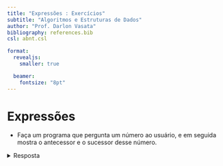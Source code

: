 ```yaml
---
title: "Expressões : Exercícios"
subtitle: "Algoritmos e Estruturas de Dados"
author: "Prof. Darlon Vasata"
bibliography: references.bib
csl: abnt.csl

format:
  revealjs:
    smaller: true

  beamer:
    fontsize: "8pt"
---
```


# Expressões

- Faça um programa que pergunta um número ao usuário, e em seguida mostra o antecessor e o sucessor desse número.  

<details>
  <summary>Resposta</summary>

::: {.content-visible when-profile="pseudocodigo"}

  ```c
inicio;
//variaveis
inteiro valor;
inteiro antecessor, sucessor;

//entrada
escreva("Digite um número: ");
leia(valor);

//processamento
antecessor = valor -1;
sucessor   = valor +1

//saida
escreva("O antecessor de ", valor, " é: ", antecessor);
escreva("O sucessor de ", valor, " é:", sucessor);

fim;
  ```

:::

::: {.content-visible when-profile="java"}

  ```c
//Variáveis
int valor;
int antecessor, sucessor;
Scanner entrada;

//Entrada
System.out.println("Digite um número: ");
entrada = new Scanner(System.in);
valor = entrada.nextInt();
entrada.close();

//Processamento
antecessor = valor -1;
sucessor = valor +1;

//Saída
System.out.printf("O antecessor de %d é %d\n", valor, antecessor);
System.out.printf("O sucessor de %d é %d\n", valor, sucessor);
  ```

:::

::: {.content-visible when-profile="python"}

  ```python
#Entrada
print('Digite um número')
valor = input()
valor = int(valor)

#Processamento
antecessor = valor -1
sucessor = valor +1

#Saída
print(f'O antecessor de {valor} é {antecessor}', )
print(f'O sucessor de {valor} é {sucessor}', )
  ```

:::

1. Faça um programa que pergunta o nome do usuário, e em seguida mostra a frase "Boa tarde" seguida do nome do usuário.  

1. Pergunte um número ao usuário, e mostre o valor desse número ao cubo.  

1. Pergunte três valores ao usuário, que correspondem às horas, minutos e segundos do horário atual. Calcule quantos segundos se passaram desde 00:00 horas.  
(Adaptado de MENEZES 2019, pg. 72)  

1. Pergunte um número ao usuário, e em seguida mostre a raiz quadrada e a raiz cúbica desse número.  

1. Escreva um programa que pergunte a quantidade de km percorridos por um carro alugado pelo usuário, assim como a quantidade de dias pelos quais o carro foi alugado. Calcule o preço a pagar, sabendo que o carro custa R\$ 60,00 por dia e R\$ 0,15 por km rodado.  
(Fonte: MENEZES 2019, pg. 72)

1. Escreva um programa para ler as dimensões de um retângulo, com o tamanho da base ($b$) e da altura ($h$). Calcule o mostre o perímetro ($p$) e área ($a$) desse retângulo.
$$
p = 2(b+h)\\
a = bh
$$  

1. Pergunte ao usuário o valor do raio ($r$) de um círculo, e em seguida mostre o perímetro ($p$) e a área ($a$) desse círculo.
$$
p = 2\pi r\\
a = \pi r^2
$$

1. Faça  um  algoritmo  que  leia  três  notas ($N_1$, $N_2$ e $N_3$)  de  um  aluno,  calcule  e  escreva  a  média  final  deste  aluno. Considerar que a média ($M$) é ponderada e que o peso das notas é 2, 3 e 5. A equação para o cálculo da média final é: 
$$
M = \frac{N_1 \times 2 + N_2 \times 3 + N_3 \times 5}{2+3+5}
$$  
(Fonte: CARVALHO, 2007)

1. Faça um programa que solicite o preço de uma mercadoria e o percentual de desconto. Exiba o valor do desconto e o preço a pagar.  
(Fonte: MENEZES 2019, pg. 72)
  
1. Faça um programa que calcule o aumento de um salário. Ele deve solicitar o valor do salário e a porcentagem de aumento. Exiba o valor do aumento e do novo salário.  
(Fonte: MENEZES 2019, pg. 72)

1. Peça ao usuário que informe o valor de um boleto, o percentual de juros cobrado e o número de dias em atraso. O programa deve calcular o valor total a ser pago, utilizando a fórmula  
$$
Total = Valor + Valor \times \frac{Juros}{100} \times Dias
$$  
(Adaptado de LOPES, 2011)

1. Considere que houve uma eleição, na qual três candidatos concorreram ($C_a$, $C_b$ e $C_c$). O usuário deve informar quantos votos cada candidato recebeu e quantidade de votos brancos e nulos. O programa deve calcular e mostrar a quantidade total de eleitores, o percentual de votos que cada candidato recebeu, o percentual de votos brancos e o percentual de votos nulos. O cálculo dos percentuais é dado em relação ao total de votos da eleição.  
(Adaptado de LOPES, 2011)

1. O  custo  de  um  carro  novo  ao  consumidor  é  a  soma  do  custo  de  fábrica  com a  porcentagem  do distribuidor e dos impostos (aplicados ao custo de fábrica). Supondo que o percentual do distribuidor seja  de  28%  e  os  impostos  de  45%,  desenvolva  um  algoritmo que receba como entrada o valor do custo  de  fábrica  de  um  carro, e partir de disso calcule e mostre o custo final do carro ao consumidor.  
(Adaptado de CARVALHO, 2007)

1. Uma revendedora de carros usados paga a seus funcionários vendedores um salário fixo por mês, mais  uma  comissão  fixa  de 5% sobre o valor de todos os carros vendidos pelo funcionário. Escreva um algoritmo que receba como entrada o valor total de suas vendas e seu salário fixo, e em seguida calcula e apresenta o salário final do vendedor.  
  (Adaptado de CARVALHO, 2007).

1. Suponha que `A`, `B` e `C` são variáveis de tipo inteiro, com valores iguais a $5$, $10$ e $-8$, respectivamente, e uma variável real `D`, com valor de $1.5$. Quais serão os resultados das expressões aritméticas a seguir?  
<Tabs groupId='language'>
  <TabItem value="pseudocodigo" label="Pseudocódigo" default>

  `2 * A % 3 - C`  
  `(sqrt(-2 * C) / 4)`  
  `((20 / 3) / 3) + pow(2, 8) / 2`  
  `(30 % 4 * pow(3, 3)) * (-1)`  
  `pow(-C, 2) + (D * 10) / A`  
  `sqrt(pow(A, B/A)) + C * D`  

  </TabItem>
  <TabItem value="java" label="Java">

  `2 * A % 3 - C`  
  `Math.sqrt(-2 * C) / 4`  
  `((20 / 3) / 3) + Math.pow(2, 8) / 2`  
  `(30 % 4 * Math.pow(3, 3)) * (-1)`  
  `Math.pow(-C, 2) + (D * 10) / A`  
  `Math.sqrt(Math.pow(A, B/A)) + C * D`  

  </TabItem>
  <TabItem value="python" label="Python">

  `2 * A % 3 - C`  
  `sqrt(-2 * C) / 4`  
  `((20 / 3) / 3) + 2**8 / 2`  
  `(30 % 4 * 3**3) * (-1)`  
  `-C**2 + (D * 10) / A`  
  `sqrt(A**(B/A)) + C * D`  

  </TabItem>

  <TabItem value="c" label="C">

  `2 * A % 3 - C`  
  `sqrt(-2 * C) / 4`  
  `((20.0 / 3) / 3) + 2**8 / 2`  
  `(30 % 4 * 3**3) * (-1)`  
  `pow(-C, 2) + (d * 10) / A`  
  `sqrt(pow(A, B / A)) + C * D`  

  </TabItem>
</Tabs>
1. Sendo P, Q e R variáveis de tipo inteiro, com valores iguais a 2, 3 e 12, respectivamente, e
uma variável real S, com valor de 4.5, quais os valores fornecidos por cada uma das expressões
aritméticas abaixo?
<Tabs groupId='language'>
  <TabItem value="pseudocodigo" label="Pseudocódigo" default>

  `((100 * Q) / P + R)`  
  `S % (P - 1) - Q * R`  
  `(P * R) % 5 - Q / 2`  
  `1 + rad( pot(P, 3) + 3 * R + 5)`  
  `1 + ((R + P) / pot (Q, 2))`  
  `rad(rad(16)) * pot(2, 3)` 

  </TabItem>
  <TabItem value="java" label="Java">

  `((100 * Q) / P + R)`  
  `S % (P - 1) - Q * R`  
  `(P * R) % 5 - Q / 2`  
  `1 + Math.sqrt( Math.pow(P, 3) + 3 * R + 5)`  
  `1 + (int)((R + P) / Math.pow (Q, 2))`  
  `Math.sqrt(Math.sqrt(16)) * Math.pow(2, 3)` 

  </TabItem>
  <TabItem value="python" label="Python">

  `((100 * Q) / P + R)`  
  `S % (P - 1) - Q * R`  
  `(P * R) % 5 - Q / 2`  
  `1 + sqrt( P**3 + 3 * R + 5)`  
  `1 + ((R + P) / Q**2)`  
  `sqrt(sqrt(16)) * 2**3` 

  </TabItem>

  <TabItem value="c" label="C">

  `((100 * Q) / P + R)`  
  `S % (P - 1) - Q * R`  
  `(P * R) % 5 - Q / 2`  
  `1 + sqrt( pow(P, 3) + 3 * R + 5)`  
  `1 + ((R + P) / pow (Q, 2))`  
  `sqrt(sqrt(16)) * pow(2, 3)`  

  </TabItem>
</Tabs>

1. Considere as seguintes atribuições, R = 2, S = 5, T = -1, X = - 3, Y = -1 e Z = 0, resolver as
expressões abaixo:
<Tabs groupId='language'>
  <TabItem value="pseudocodigo" label="Pseudocódigo" default>

  `(R >=5) ou (T > Z) e (X - Y + R > 3 * Z)`  
  `(T + 3 >= 4) e !(3 * R/2 < S * 3)`  
  `(X == 2) ou (Y = 1) e ((Z == 0) ou (R > 3) e (S < 10))`  
  `(R != S) ou !(sqrt(R) < sqrt(X)) e (8327 * X * S * Z == 0)` 

  </TabItem>
  <TabItem value="java" label="Java">

  `(R >=5) || (T > Z) && (X - Y + R > 3 * Z)`  
  `(T + 3 >= 4) && !(3 * R/2 < S * 3)`  
  `(X == 2) || (Y == 1) && ((Z == 0) || (R > 3) && (S < 10))`  
  `(R != S) || !(Math.sqrt(R) < Math.sqrt(X)) && (8327 * X * S * Z == 0)` 

  </TabItem>
  <TabItem value="python" label="Python">

  `(R >=5) or (T > Z) and (X - Y + R > 3 * Z)`  
  `(T + 3 >= 4) and not(3 * R/2 < S * 3)`  
  `(X == 2) or (Y == 1) and ((Z == 0) or (R > 3) and (S < 10))`  
  `(R != S) or not sqrt(R) < sqrt(X) and (8327 * X * S * Z == 0)`  

  </TabItem>

  <TabItem value="c" label="C">

  `(R >=5) || (T > Z) && (X - Y + R > 3 * Z)`  
  `(T + 3 >= 4) && !(3 * R/2 < S * 3)`  
  `(X == 2) || (Y = 1) && ((Z == 0) || (R > 3) && (S < 10))`  
  `(R != S) || !(sqrt(R) < sqrt(X)) && (8327 * X * S * Z == 0)`  

  </TabItem>
</Tabs>

1. Resolva as expressões abaixo, apresentando o resultado final. Considere o valor de `PI` como $3,14$:
<Tabs groupId='language'>
  <TabItem value="pseudocodigo" label="Pseudocódigo" default>

  `(18 / 3 / 2 - 1) * 5 - 4 - (2 + 3 + 5) / 2`  
  `26.0 / 6.0 / 2.0`  
  `7 % 4 - 8 / (3 + 1)`  
  `(5 != 2) ou não(7 > 4) e (4 <= PI)`  
  `((18 / 3) == 5) e sqrt(100) == 11`  
  `(12 >= 5 * 2) e (4 * 5 > 24 / 6)`  
  `(2 >= 5) e não(6 <= 2 * 3) ou (10 != 10)`  

  </TabItem>
  <TabItem value="java" label="Java">

  `(18 / 3 / 2 - 1) * 5 - 4 - (2 + 3 + 5) / 2`  
  `26.0 / 6.0 / 2.0`  
  `7 % 4 - 8 / (3 + 1)`  
  `(5 != 2) || !(7 > 4) && (4 <= PI)`  
  `((18 / 3) == 5) && Math.sqrt(100) == 11`  
  `(12 >= 5 * 2) && (4 * 5 > 24 / 6)`  
  `(2 >= 5) && !(6 <= 2 * 3) || (10 != 10)`  

  </TabItem>
  <TabItem value="python" label="Python">

  `(18 / 3 / 2 - 1) * 5 - 4 - (2 + 3 + 5) / 2`  
  `26.0 / 6.0 / 2.0`  
  `7 % 4 - 8 / (3 + 1)`  
  `(5 != 2) or not(7 > 4) and (4 <= PI)`  
  `((18 / 3) == 5) and sqrt(100) == 11`  
  `(12 >= 5 * 2) and (4 * 5 > 24 / 6)`  
  `(2 >= 5) and not(6 <= 2 * 3) or (10 != 10)`   

  </TabItem>

  <TabItem value="c" label="C">

  `(18 / 3 / 2 - 1) * 5 - 4 - (2 + 3 + 5) / 2`  
  `26.0 / 6.0 / 2.0`  
  `7 % 4 - 8 / (3 + 1)`  
  `(5 != 2) || !(7 > 4) && (4 <= PI)`  
  `((18 / 3) == 5) && sqrt(100) == 11`  
  `(12 >= 5 * 2) && (4 * 5 > 24 / 6)`  
  `(2 >= 5) && !(6 <= 2 * 3) || (10 != 10)`  

  </TabItem>
</Tabs>

1. Resolva as expressões a seguir, quanto a seu valor lógico.
<Tabs groupId='language'>
  <TabItem value="pseudocodigo" label="Pseudocódigo" default>

  `2 * 4 == 24 / 3`  
  `15 % 4 < 19 % 6`  
  `3 * 5 <= pot(3, 2) / 0.5`  
  `2 + 8 % 7 >= 3 * 6 - 15`  

  </TabItem>
  <TabItem value="java" label="Java">

  `2 * 4 == 24 / 3`  
  `15 % 4 < 19 % 6`  
  `3 * 5 <= Math.pow(3, 2) / 0.5`  
  `2 + 8 % 7 >= 3 * 6 - 15`   

  </TabItem>
  <TabItem value="python" label="Python">

  `2 * 4 == 24 / 3`  
  `15 % 4 < 19 % 6`  
  `3 * 5 <= 3**2 / 0.5`  
  `2 + 8 % 7 >= 3 * 6 - 15`   

  </TabItem>

  <TabItem value="c" label="C">

  `2 * 4 == 24 / 3`  
  `15 % 4 < 19 % 6`  
  `3 * 5 <= pow(3, 2) / 0.5`  
  `2 + 8 % 7 >= 3 * 6 - 15`  

  </TabItem>
</Tabs>

1. Resolva as expressões a seguir, quanto a seu valor lógico.
<Tabs groupId='language'>
  <TabItem value="pseudocodigo" label="Pseudocódigo" default>

  `2 < 5 ou 15 / 3 == 5`  
  `falso ou 20 / (18 / 3) != (21 / 3) / 2`  

  </TabItem>
  <TabItem value="java" label="Java">

  `2 < 5 || 15 / 3 == 5`  
  `false || 20.0 / (18.0 / 3) != (21.0 / 3) / 2`  

  </TabItem>
  <TabItem value="python" label="Python">

  `2 < 5 or 15 / 3 == 5`  
  `False or 20 / (18 / 3) != (21 / 3) / 2`   

  </TabItem>

  <TabItem value="c" label="C">

  `2 < 5 || 15 / 3 == 5`  
  `0 || 20.0 / (18.0 / 3) != (21.0 / 3) / 2`  

  </TabItem>
</Tabs>

1. Considerando as variáveis numéricas X, Y e Z, contendo os valores 2, 5 e 9, respectivamente, a
variável literal NOME, contendo o literal "MARIA"; e a variável lógica SIM, contendo o valor
lógico Verdadeiro (V), observar os resultados obtidos das expressões lógicas a seguir.
<Tabs groupId='language'>
  <TabItem value="pseudocodigo" label="Pseudocódigo" default>

  `X + Y > Z e NOME=="MARIA"`  
  `SIM e Y >= X`  
  `não SIM e Z / Y + 1 == X`  
  `NOME=="JORGE" e SIM ou X**2 < Z + 10`  

  </TabItem>
  <TabItem value="java" label="Java">

  `X + Y > Z && NOME=="MARIA"`  
  `SIM || Y >= X`  
  `!SIM && Z / Y + 1 == X`  
  `NOME=="JORGE" && SIM || Math.pow(X, 2) < Z + 10` 

  </TabItem>
  <TabItem value="python" label="Python">

  `X + Y > Z and NOME=="MARIA"`  
  `SIM or Y >= X`  
  `not SIM and Z / Y + 1 == X`  
  `NOME=="JORGE" and SIM or X**2 < Z + 10`  

  </TabItem>

  <TabItem value="c" label="C">

  `X + Y > Z && strcmp(NOME,"MARIA")`  
  `SIM || Y >= X`  
  `!SIM && (int) Z / Y + 1 == X`  
  `strcmp(NOME,"JORGE") && SIM || pow(X, 2) < Z + 10`  

  </TabItem>
</Tabs>

1. Considerando A e C variáveis inteiras, contendo os valores, $1$ e $8$ e, B como uma variável real, com o valor $4.5$ e TESTE variável lógica contendo o valor verdadeiro (V), determinar os resultados obtidos da avaliação das seguintes expressões:
<Tabs groupId='language'>
  <TabItem value="pseudocodigo" label="Pseudocódigo" default>

  `A == 1 e TESTE`  
  `A + C == rad(81) ou TESTE != falso`  
  `não TESTE ou C % 2 == 0.5`  
  `C < 10 ou TESTE`  
  `TESTE e não TESTE`  
  `pot(A, 2) + rad(A + C) == 3 e (A + B > 13)` 

  </TabItem>
  <TabItem value="java" label="Java">

  `A == 1 && TESTE`  
  `A + C == Math.sqrt(81) || TESTE != false`  
  `!TESTE || C % 2 == 0.5`  
  `C < 10 || TESTE`  
  `TESTE && !TESTE`  
  `Math.pow(A, 2) + Math.sqrt(A + C) == 3 && (A + B > 13)`  

  </TabItem>
  <TabItem value="python" label="Python">

  `A == 1 and TESTE`  
  `A + C == sqrt(81) or TESTE != False`  
  `not TESTE or C % 2 == 0.5`  
  `C < 10 or TESTE`  
  `TESTE and not TESTE`  
  `pow(A, 2) + sqrt(A + C) == 3 and (A + B > 13)`  

  </TabItem>

  <TabItem value="c" label="C">

  `A == 1 && TESTE`  
  `A + C == sqrt(81) || TESTE != 0`  
  `!TESTE || C % 2 == 0.5`  
  `C < 10 || TESTE`  
  `TESTE && !TESTE`  
  `pow(A, 2) + sqrt(A + C) == 3 && (A + B > 13)`  

  </TabItem>
</Tabs>

1. Determine os resultados na avaliação das expressões lógicas seguintes, sabendo que A, B, C
contêm, respectivamente, 2, 7, 3.5, e que existe uma variável lógica L cujo valor é F.
<Tabs groupId='language'>
  <TabItem value="pseudocodigo" label="Pseudocódigo" default>

  `B == A * C e (L or verdadeiro)`  
  `B > A ou B == pot(A, A)`  
  `L e B / A >= C ou não(A <=C)`  
  `não L ou verdadeiro e rad(A + B) >= C`  
  `B / A == C ou B / A != C`  
  `L ou pot(B, A) <= C * 10 + A * B`  
  `não verdadeiro ou pot(3, 2) / 3 < 15 - 35 % 7`  
  `não (5 != 10 / 2) or 1 e 2 - 5 > 5 - 2 ou verdadeiro`  
  `pot(2, 4) != 4 + 2 or 2 + 3 * 5 / 3 % 5 > 0`

  </TabItem>
  <TabItem value="java" label="Java">

  `B == A * C && (L || true)`  
  `B > A || B == Math.pow(A, A)`  
  `L && (int) B / A >= C || !(A <=C)`  
  `!L || true && Math.sqrt(A + B) >= C`  
  `B / A == C || B / A != C`  
  `L || Math.pow(B, A) <= C * 10 + A * B`  
  `!true || Math.pow(3, 2) / 3 < 15 - 35 % 7`  
  `!(5 != 10 / 2) || true && 2 - 5 > 5 - 2 || true`  
  `Math.pow(2, 4) != 4 + 2 || 2 + 3 * 5 / 3 % 5 > 0` 

  </TabItem>
  <TabItem value="python" label="Python">

  `B == A * C and (L or True)`  
  `B > A or B == pow(A, A)`  
  `L and B / A >= C or not(A <=C)`  
  `not L or True and sqrt(A + B) >= C`  
  `B / A == C or B / A != C`  
  `L or pow(B, A) <= C * 10 + A * B`  
  `not True or pow(3, 2) / 3 < 15 - 35 % 7`  
  `not (5 != 10 / 2) or True and 2 - 5 > 5 - 2 or True`  
  `pow(2, 4) != 4 + 2 or 2 + 3 * 5 / 3 % 5 > 0` 

  </TabItem>

  <TabItem value="c" label="C">

  `B == A * C && (L || true)`  
  `B > A || B == pow(A, A)`  
  `L && (int) B / A >= C || !(A <=C)`  
  `!L || true && sqrt(A + B) >= C`  
  `B / A == C || B / A != C`  
  `L || pow(B, A) <= C * 10 + A * B`  
  `!true || pow(3, 2) / 3 < 15 - 35 % 7`  
  `!(5 != 10 / 2) || true && 2 - 5 > 5 - 2 || true`  
  `pow(2, 4) != 4 + 2 || 2 + 3 * 5 / 3 % 5 > 0`  

  </TabItem>
</Tabs>

1. Sabendo que A = 5, B = 4, C = 3 e D = 6, informe se as expressões abaixo são verdadeiras ou
falsas.
<Tabs groupId='language'>
  <TabItem value="pseudocodigo" label="Pseudocódigo" default>

  `(A > C) e (C <= D)`  
  `(A + B) > 10 ou (A + B) == (C + D)`  
  `(A - C) == 0 ou não (D >= 99) e (B + 2) == 6`  
  `(A >= C) e (B >= C)` 

  </TabItem>
  <TabItem value="java" label="Java">

  `(A > C) && (C <= D)`  
  `(A + B) > 10 || (A + B) == (C + D)`  
  `(A - C) == 0 || !(D >= 99) && (B + 2) == 6`  
  `(A >= C) && (B >= C)` 

  </TabItem>
  <TabItem value="python" label="Python">

  `(A > C) and (C <= D)`  
  `(A + B) > 10 or (A + B) == (C + D)`  
  `(A - C) == 0 or not (D >= 99) and (B + 2) == 6`  
  `(A >= C) and (B >= C)`  

  </TabItem>

  <TabItem value="c" label="C">

  `(A > C) && (C <= D)`  
  `(A + B) > 10 || (A + B) == (C + D))`  
  `(A - C) == 0 || !(D >= 99) && (B + 2) == 6)`  
  `(A >= C) && (B >= C))`  

  </TabItem>
</Tabs>

1. Sabendo que A = 3, B = 7 e C = 4, informe se as expressões abaixo são verdadeiras ou falsas.
<Tabs groupId='language'>
  <TabItem value="pseudocodigo" label="Pseudocódigo" default>

  `(A + C) > B`  
  `B >= (A + 2)`  
  `C == (B - A)`  
  `(B + A) <= C`  
  `(C + A) > B`  

  </TabItem>
  <TabItem value="java" label="Java">

  `(A + C) > B`  
  `B >= (A + 2)`  
  `C == (B - A)`  
  `(B + A) <= C`  
  `(C + A) > B`  

  </TabItem>
  <TabItem value="python" label="Python">

  `(A + C) > B`  
  `B >= (A + 2)`  
  `C == (B - A)`  
  `(B + A) <= C`  
  `(C + A) > B`  

  </TabItem>

  <TabItem value="c" label="C">

  `(A + C) > B`  
  `B >= (A + 2)`  
  `C == (B - A)`  
  `(B + A) <= C`  
  `(C + A) > B`  

  </TabItem>
</Tabs>


1. Elabore um programa que leia a altura de um andar do prédio e quantos andares o prédio possui. Calcule e mostre a altura do prédio.

1. Desenvolva um programa que leia um valor. Em seguida, deve ser mostrada a parte inteira da raiz quadrada do número lido.

1. Faça um programa que calcule a médio do peso de uma família que possui 5 pessoas.

### Testes de mesa

1. Analise os valores que estão armazenados em cada uma das variáveis, após a execução de cada instrução. Prencha com "?" nos lugares em que o valor da variável não é conhecido.

<Tabs groupId='language'>
  <TabItem value="pseudocodigo" label="Pseudocódigo" default>

```c
```

  </TabItem>
  <TabItem value="java" label="Java">

```javascript
public class Main{
  public static void main () {
                          //  a   |    b   |    c   |    x   |
      float a , b ;       //      |        |        |        | 
      int c , x ;         //      |        |        |        | 
      a = 6.0;            //      |        |        |        | 
      b = a / 2;          //      |        |        |        | 
      c = 11;             //      |        |        |        | 
      x = (int) c / 4;    //      |        |        |        | 
      c = c % 2;          //      |        |        |        | 
      b = 5.4;            //      |        |        |        | 
      c = c + 1;          //      |        |        |        | 
      a = b + 2;          //      |        |        |        | 
  }
}
``` 

  </TabItem>
  <TabItem value="python" label="Python">

```python
if __name__ == "__main__":
                        #  a   |    b   |    c   |    x   |
    a = 6.0             #      |        |        |        | 
    b = a / 2           #      |        |        |        | 
    c = 11              #      |        |        |        | 
    x = int(c/4)        #      |        |        |        | 
    c = c % 2           #      |        |        |        | 
    b = 5.4             #      |        |        |        | 
    c = c + 1           #      |        |        |        | 
    a = b + 2           #      |        |        |        | 

``` 

  </TabItem>

  <TabItem value="c" label="C">

```c
# include < stdio .h > 

int main () {           //   a  |    b   |    c   |    x   |
    float a , b ;       //      |        |        |        | 
    int c , x ;         //      |        |        |        | 
    a = 6.0;            //      |        |        |        | 
    b = a / 2;          //      |        |        |        | 
    c = 11;             //      |        |        |        | 
    x = ( int ) c / 4;  //      |        |        |        | 
    c = c % 2;          //      |        |        |        | 
    b = 5.4;            //      |        |        |        | 
    c = c + 1;          //      |        |        |        | 
    a = b + 2;          //      |        |        |        | 

    return 0;
}
``` 

  </TabItem>
</Tabs>

1. Indique os valores armazenados em cada variável, após executar cada uma das instruções

<Tabs groupId='language'>
  <TabItem value="pseudocodigo" label="Pseudocódigo" default>

```c
```

  </TabItem>
  <TabItem value="java" label="Java">

```javascript
public class Main{
  public static void main () {
                        //   q  |    w   |    r   |    ex  |
    float q, w, r ;     //      |        |        |        | 
    int ex ;            //      |        |        |        | 
    q = 10;             //      |        |        |        | 
    q = 10 + 30;        //      |        |        |        | 
    w = -1;             //      |        |        |        | 
    w = w + q;          //      |        |        |        | 
    q = q % w;          //      |        |        |        | 
    ex = 2 * q / w;     //      |        |        |        | 
    r = 0;              //      |        |        |        | 
    r = r + 1;          //      |        |        |        | 
    r = r + 1;          //      |        |        |        | 

  }
}
``` 

  </TabItem>
  <TabItem value="python" label="Python">

```python
if __name__ == "__main__":
                        #   q  |    w   |    r   |    ex  |
    q = 10;             #      |        |        |        | 
    q = 10 + 30;        #      |        |        |        | 
    w = -1;             #      |        |        |        | 
    w = w + q;          #      |        |        |        | 
    q = q % w;          #      |        |        |        | 
    ex = 2 * q / w;     #      |        |        |        | 
    r = 0;              #      |        |        |        | 
    r = r + 1;          #      |        |        |        | 
    r = r + 1;          #      |        |        |        | 
``` 

  </TabItem>

  <TabItem value="c" label="C">

```c
# include < stdio .h > 

int main () {           //   q  |    w   |    r   |    ex  |
    float q, w, r ;     //      |        |        |        | 
    int ex ;            //      |        |        |        | 
    q = 10;             //      |        |        |        | 
    q = 10 + 30;        //      |        |        |        | 
    w = -1;             //      |        |        |        | 
    w = w + q;          //      |        |        |        | 
    q = q % w;          //      |        |        |        | 
    ex = 2 * q / w;     //      |        |        |        | 
    r = 0;              //      |        |        |        | 
    r = r + 1;          //      |        |        |        | 
    r = r + 1;          //      |        |        |        | 

    return 0;
}
``` 

  </TabItem>
</Tabs>

### Matemática

1. Elabore um programa para calcular o valor de $y$ em uma equação e segundo grau. O usuário deve informar quais são os valores para $a$, $b$, $c$ e $x$. Uma equação de segundo grau é definida pela fórmula:
$$
y = ax^2 + bx + c
$$

1. Desenvolva um programa para calcular as raízes de uma equação de segundo grau. As raízes de uma equação do segundo grau podem ser obtidas por meio da fórmula de [Bháskara](https://pt.wikipedia.org/wiki/Bhaskara_II):
$$
x=\frac{-b\pm\sqrt{b^2-4ac}}{2a}
$$

1. Faça um algoritmo para calcular a distância entre dois pontos $A$ e $B$ em um plano cartesiano. O ponto $A$ possui as coordenadas $(x_1, y_1)$ e o ponto $B$ possui as coordenadas $(x_1, y_2)$. A distância $d$ entre os pontos $A$ e $B$ é dada pela seguinte fórmula:
$$
d = \sqrt{(x_2-x_2)^2+(y_2-y_2)^2}
$$

1. A partir de um ângulo expresso em graus (º) , converta o valor do ângulo de graus para radianos ($rad$). Sabe-se que $\pi\ rad = 180º$ ([Vídeo: Convertendo de graus para radianos](https://www.youtube.com/watch?v=41S62_F5fl8)).

1. Calcule as médias definidas a seguir para os valores reais $a$, $b$, $c$ e $d$, e o inteiro $n=4$ .
  - Média Aritmética:
    $$
    m_a = \frac{a+b+c+d}{n}
    $$
  - Média Harmônica:
    $$
    m_h = \frac{n}{\frac{1}{a}+\frac{1}{b}+\frac{1}{c}+\frac{1}{d}}
    $$
  - Média Geométrica:
    $$
    m_g = \sqrt[n]{a*b*c*d}
    $$
  - Média Quadrática:
    $$
    m_q = \sqrt{\frac{a^2+b^2+c^2+d^2}{n}}
    $$
1. Desenvolva um programa para converter o valor de uma temperatura em graus Celsius ($C$) para graus Fahrenheit ($F$). Para essa conversão, temos a seguinte fórmula:
$$
F = \frac{9}{5}*C + 32
$$

1. Elabore um algorimo para converter o valor de uma temperatura expressa em graus Celsius ($C$) para Kelvin ($K$). Para tal, utilize a seguinte fórmula:
$$
K = C + 273.15
$$

## Desafios

1. Desenvolva um algoritmo que recebe como entrada informações da hora e minuto inicial e final da partida de um determinado jogo. Com esses dados, informe a duração total do jogo, em horas e minutos (Obs: Para simplificação do problema, você pode considerar que o jogo sempre começa e termina no mesmo dia).

1. Desenvolva um algoritmo que recebe como entrada informações da hora e minuto inicial e final da partida de um determinado jogo. Com esses dados, informe a duração total do jogo, em horas e minutos. Considere que a duração de uma partida nunca será maior ou igual que 24 horas.



## Exercícios externos

### Beecrowd
1. [Beecrowd 1003 - Soma Simples](https://www.beecrowd.com.br/judge/pt/problems/view/1003)
1. [Beecrowd 1004 - Produto Simples](https://www.beecrowd.com.br/judge/pt/problems/view/1004)
1. [Beecrowd 1007 - Diferença](https://www.beecrowd.com.br/judge/pt/problems/view/1007)
1. [Beecrowd 3055 - Nota Esquecida ](https://www.beecrowd.com.br/judge/pt/problems/view/3055)
1. [Beecrowd 2786 - Piso da Escola ](https://www.beecrowd.com.br/judge/pt/problems/view/2786)
1. [Beecrowd 1021 - Notas e Moedas ](https://www.beecrowd.com.br/judge/pt/problems/view/1021)



## Referências
MENEZES, N. N. C. Introdução à programação com Python: algoritmos e lógica de programação para iniciantes. 3.ed. São Paulo: Novatec, 2019.

**Outras referências**  

[CARVALHO, F.P. Lógica de programação - Algoritmos: Notas de aula. FIT. Taquara, 2007 ](https://fit.faccat.br/~fpereira/apostilas/exerc_resp_alg_mar2007.pdf)  
[LOPES, A. Algoritmos: Notas de aula. Mossoró: IFRN, 2011](http://docente.ifrn.edu.br/abrahaolopes/semestre-2012.1/1.2411.1v-fundamentos-de-logica-e-algoritmos/lista-de-exercicios-2-operadores-matematicos/at_download/file)

  

